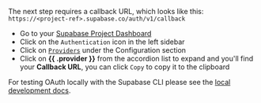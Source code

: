 The next step requires a callback URL, which looks like this: `https://<project-ref>.supabase.co/auth/v1/callback`

- Go to your [Supabase Project Dashboard](https://supabase.com/dashboard)
- Click on the `Authentication` icon in the left sidebar
- Click on [`Providers`](https://supabase.com/dashboard/project/_/auth/providers) under the Configuration section
- Click on **{{ .provider }}** from the accordion list to expand and you'll find your **Callback URL**, you can click `Copy` to copy it to the clipboard

<Admonition type="note">

For testing OAuth locally with the Supabase CLI please see the [local development docs](/docs/guides/cli/local-development#use-auth-locally).

</Admonition>
